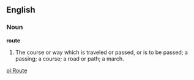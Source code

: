 ==English==

===Noun===

'''route'''

#The course or way which is traveled or passed, or is to be passed; a passing; a course; a road or path; a march.

[[pl:Route]]